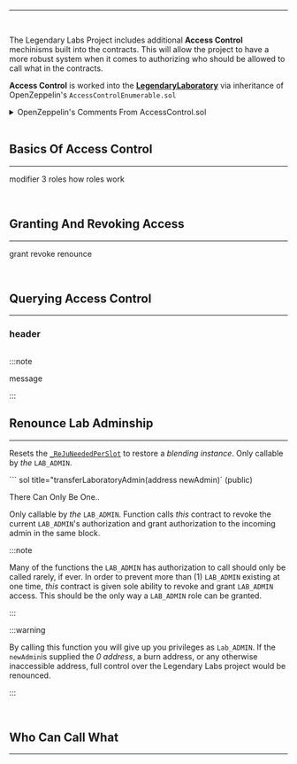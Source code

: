 
---
<br/>

The Legendary Labs Project includes additional **Access Control** mechinisms built into the contracts. This will allow the project to have a more robust system when it comes to authorizing who should be allowed to call what in the contracts.

**Access Control** is worked into the [**LegendaryLaboratory**](./LegendsLaboratory) via inheritance of OpenZeppelin's `AccessControlEnumerable.sol`


<details>
<summary>OpenZeppelin's Comments From AccessControl.sol</summary>
<div>
  <p>Contract module that allows children to implement role-based access
  control mechanisms. This is a lightweight version that doesn't allow enumerating role
  members except through off-chain means by accessing the contract event logs. Some
  applications may benefit from on-chain enumerability, for those cases see `AccessControlEnumerable`. 
  
  <br/><br/>

  Roles are referred to by their `bytes32` identifier. These should be exposed
 in the external API and be unique. The best way to achieve this is by
 using `public constant` hash digests:

 ```
 bytes32 public constant MY_ROLE = keccak256("MY_ROLE");
 ```

 Roles can be used to represent a set of permissions. To restrict access to a
 function call, use {hasRole}:

 ```
 function foo() public {
     require(hasRole(MY_ROLE, msg.sender));
     ...
 }
 ```

 Roles can be granted and revoked dynamically via the {grantRole} and
 {revokeRole} functions. Each role has an associated admin role, and only
 accounts that have a role's admin role can call {grantRole} and {revokeRole}.

 By default, the admin role for all roles is `DEFAULT_ADMIN_ROLE`, which means
 that only accounts with this role will be able to grant or revoke other
 roles. More complex role relationships can be created by using
 {_setRoleAdmin}.

 WARNING: The `DEFAULT_ADMIN_ROLE` is also its own admin: it has permission to
 grant and revoke this role. Extra precautions should be taken to secure
 accounts that have been granted it.
  
  </p>

</div>
</details>

<br/>

## Basics Of Access Control
---

modifier
 3 roles
 how roles work


<br/>

## Granting And Revoking Access 
---

grant 
revoke
renounce


<br/>

## Querying Access Control
---



### header

``` sol ="Title | vis | mod" 

```

:::note

message

:::




## Renounce Lab Adminship
---


Resets the [`_ReJuNeededPerSlot`](docs/LegendsRejuvenation#setReJuNeededPerSlot) to restore a *blending instance*. Only callable by *the* `LAB_ADMIN`.


``` sol title="transferLaboratoryAdmin(address newAdmin)` (public)

There Can Only Be One..



Only callable by *the* `LAB_ADMIN`. Function calls *this* contract to revoke the current `LAB_ADMIN`'s
authorization and grant authorization to the incoming admin in the same block.

:::note

Many of the functions the `LAB_ADMIN` has authorization to call should only be called rarely, if ever.
In order to prevent more than (1) `LAB_ADMIN` existing at one time, *this* contract is given sole ability
to revoke and grant `LAB_ADMIN` access. This should be the only way a `LAB_ADMIN` role can be granted.

:::

:::warning

By calling this function you will give up you privileges as `Lab_ADMIN`. If the `newAdmin`is supplied the *0 address*,
a burn address, or any otherwise inaccessible address, full control over the Legendary Labs project would be renounced.

:::





<br/>

## Who Can Call What
---